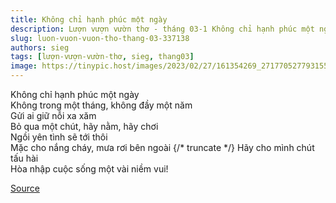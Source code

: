 ```yaml
---
title: Không chỉ hạnh phúc một ngày
description: Lượn vượn vườn thơ - tháng 03-1 Không chỉ hạnh phúc một ngày Không trong một tháng, không đầy một năm
slug: luon-vuon-vuon-tho-thang-03-337138
authors: sieg
tags: [lượn-vượn-vườn-thơ, sieg, thang03]
image: https://tinypic.host/images/2023/02/27/161354269_271770527793155_2575634550712664669_n.th.jpg
---
```


Không chỉ hạnh phúc một ngày\
Không trong một tháng, không đầy một năm\
Gửi ai giữ nỗi xa xăm\
Bỏ qua một chút, hãy nằm, hãy chơi\
Ngồi yên tình sẽ tới thôi\
Mặc cho nắng cháy, mưa rơi bên ngoài
{/* truncate */}
Hãy cho mình chút tấu hài\
Hòa nhập cuộc sống một vài niềm vui!

[Source](https://www.facebook.com/ape.poem/posts/pfbid02n7zi9CsZLmubWJ7ULDdKEfQTmTknffxP3tn4c4GxnxpryqK4BnxJUUMsWVgD5toyl)

